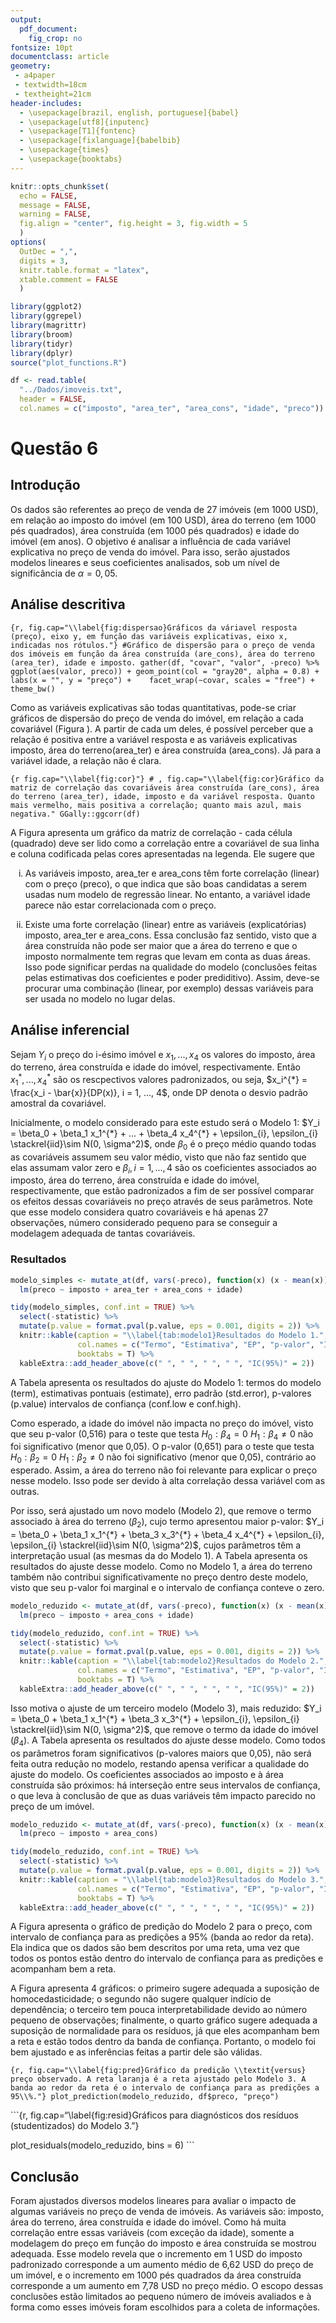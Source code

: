 ```yaml
---
output: 
  pdf_document:
    fig_crop: no
fontsize: 10pt
documentclass: article
geometry: 
 - a4paper
 - textwidth=18cm
 - textheight=21cm
header-includes:
  - \usepackage[brazil, english, portuguese]{babel}
  - \usepackage[utf8]{inputenc}
  - \usepackage[T1]{fontenc}
  - \usepackage[fixlanguage]{babelbib}
  - \usepackage{times}
  - \usepackage{booktabs}
---
```


```r
knitr::opts_chunk$set(
  echo = FALSE, 
  message = FALSE,
  warning = FALSE,
  fig.align = "center", fig.height = 3, fig.width = 5
  )
options(
  OutDec = ",", 
  digits = 3, 
  knitr.table.format = "latex", 
  xtable.comment = FALSE
  )
```

```r
library(ggplot2)
library(ggrepel)
library(magrittr)
library(broom)
library(tidyr)
library(dplyr)
source("plot_functions.R")
```

```r
df <- read.table(
  "../Dados/imoveis.txt", 
  header = FALSE, 
  col.names = c("imposto", "area_ter", "area_cons", "idade", "preco"))
```

# Questão 6

## Introdução

Os dados são referentes ao preço de venda de 27 imóveis (em 1000 USD), em relação ao imposto do imóvel (em 100 USD), área do terreno (em 1000 pés quadrados), área construída  (em 1000 pés quadrados) e idade do imóvel (em anos). O objetivo é analisar a influência de cada variável explicativa no preço de venda do imóvel. Para isso, serão ajustados modelos lineares e seus coeficientes analisados, sob um nível de significância de $\alpha=0,05$.

## Análise descritiva

```{r, fig.cap="\\label{fig:dispersao}Gráficos da váriavel resposta (preço), eixo y, em função das variáveis explicativas, eixo x, indicadas nos rótulos."}
#Gráfico de dispersão para o preço de venda dos imóveis em função da área construída (are_cons), área do terreno (area_ter), idade e imposto.
gather(df, "covar", "valor", -preco) %>% 
  ggplot(aes(valor, preco)) + geom_point(col = "gray20", alpha = 0.8) + 
  labs(x = "", y = "preço") + 
  facet_wrap(~covar, scales = "free") + theme_bw()
```

Como as variáveis explicativas são todas quantitativas, pode-se criar gráficos de dispersão do preço de venda do imóvel, em relação a cada covariável (Figura \ref{fig:dispersao}). A partir de cada um deles, é possível perceber que a relação é positiva entre a variável resposta e as variáveis explicativas imposto, área do terreno(area_ter) e área construída (area_cons). Já para a variável idade, a relação não é clara.


```{r fig.cap="\\label{fig:cor}"}
# , fig.cap="\\label{fig:cor}Gráfico da matriz de correlação das covariáveis área construída (are_cons), área do terreno (area_ter), idade, imposto e da variável resposta. Quanto mais vermelho, mais positiva a correlação; quanto mais azul, mais negativa."
GGally::ggcorr(df)
```

A Figura \ref{fig:cor} apresenta um gráfico da matriz de correlação - cada célula (quadrado) deve ser lido como a correlação entre a covariável de sua linha e coluna codificada pelas cores apresentadas na legenda. Ele sugere que

i) As variáveis imposto, area_ter e area_cons têm forte correlação (linear) com o preço (preco), o que indica que são boas candidatas a serem usadas num modelo de regressão linear. No entanto, a variável idade parece não estar correlacionada com o preço.

ii) Existe uma forte correlação (linear) entre as variáveis (explicatórias) imposto, area_ter e area_cons. Essa conclusão faz sentido, visto que a área construída não pode ser maior que a área do terreno e que o imposto normalmente tem regras que levam em conta as duas áreas. Isso pode significar perdas na qualidade do modelo (conclusões feitas pelas estimativas dos coeficientes e poder prediditivo). Assim, deve-se procurar uma combinação (linear, por exemplo) dessas variáveis para ser usada no modelo no lugar delas.

## Análise inferencial

Sejam $Y_i$ o preço do i-ésimo imóvel e $x_1, ..., x_4$ os valores do imposto, área do terreno, área construída e idade do imóvel, respectivamente. Então $x_1^{*}, ..., x_4^{*}$ são os rescpectivos valores padronizados, ou seja, $x_i^{*} = \frac{x_i - \bar{x}}{DP(x)}, i = 1, ..., 4$, onde DP denota o desvio padrão amostral da covariável.

Inicialmente, o modelo considerado para este estudo será o Modelo 1: $Y_i = \beta_0 + \beta_1 x_1^{*} + ... + \beta_4 x_4^{*}  + \epsilon_{i}, \epsilon_{i} \stackrel{iid}\sim N(0, \sigma^2)$, onde $\beta_0$ é o preço médio quando todas as covariáveis assumem seu valor médio, visto que não faz sentido que elas assumam valor zero e $\beta_i, i = 1, ..., 4$ são os coeficientes associados ao imposto, área do terreno, área construída e idade do imóvel, respectivamente, que estão padronizados a fim de ser possível comparar os efeitos dessas covariáveis no preço através de seus parâmetros. Note que esse modelo considera quatro covariáveis e há apenas 27 observações, número considerado pequeno para se conseguir a modelagem adequada de tantas covariáveis.

### Resultados

```r
modelo_simples <- mutate_at(df, vars(-preco), function(x) (x - mean(x)) / sd(x)) %$% 
  lm(preco ~ imposto + area_ter + area_cons + idade)

tidy(modelo_simples, conf.int = TRUE) %>% 
  select(-statistic) %>%
  mutate(p.value = format.pval(p.value, eps = 0.001, digits = 2)) %>% 
  knitr::kable(caption = "\\label{tab:modelo1}Resultados do Modelo 1.",
               col.names = c("Termo", "Estimativa", "EP", "p-valor", "Inf.", "Sup."),
               booktabs = T) %>%
  kableExtra::add_header_above(c(" ", " ", " ", " ", "IC(95%)" = 2))
```

A Tabela \ref{tab:modelo1} apresenta os resultados do ajuste do Modelo 1: termos do modelo (term), estimativas pontuais (estimate), erro padrão (std.error), p-valores (p.value) intervalos de confiança (conf.low e conf.high).

Como esperado, a idade do imóvel não impacta no preço do imóvel, visto que seu p-valor (0,516) para o teste que testa $H_0: \beta_4=0$ \textit{vs} $H_1: \beta_4\ne0$ não foi significativo (menor que 0,05). O p-valor (0,651) para o teste que testa $H_0: \beta_2=0$ \textit{vs} $H_1: \beta_2\ne0$ não foi significativo (menor que 0,05), contrário ao esperado. Assim, a área do terreno não foi relevante para explicar o preço nesse modelo. Isso pode ser devido à alta correlação dessa variável com as outras.

Por isso, será ajustado um novo modelo (Modelo 2), que remove o termo associado à área do terreno ($\beta_2$), cujo termo apresentou maior p-valor: $Y_i = \beta_0 + \beta_1 x_1^{*} + \beta_3 x_3^{*} + \beta_4 x_4^{*} + \epsilon_{i}, \epsilon_{i} \stackrel{iid}\sim N(0, \sigma^2)$, cujos parâmetros têm a interpretação usual (as mesmas da do Modelo 1). A Tabela \ref{tab:modelo2} apresenta os resultados do ajuste desse modelo. Como no Modelo 1, a área do terreno também não contribui significativamente no preço dentro deste modelo, visto que seu p-valor foi marginal e o intervalo de confiança conteve o zero.

```r
modelo_reduzido <- mutate_at(df, vars(-preco), function(x) (x - mean(x)) / sd(x)) %$% 
  lm(preco ~ imposto + area_cons + idade)

tidy(modelo_reduzido, conf.int = TRUE) %>% 
  select(-statistic) %>%
  mutate(p.value = format.pval(p.value, eps = 0.001, digits = 2)) %>%
  knitr::kable(caption = "\\label{tab:modelo2}Resultados do Modelo 2.",
               col.names = c("Termo", "Estimativa", "EP", "p-valor", "Inf.", "Sup."),
               booktabs = T) %>%
  kableExtra::add_header_above(c(" ", " ", " ", " ", "IC(95%)" = 2))
```


Isso motiva o ajuste de um terceiro modelo (Modelo 3), mais reduzido: $Y_i = \beta_0 + \beta_1 x_1^{*} + \beta_3 x_3^{*} + \epsilon_{i}, \epsilon_{i} \stackrel{iid}\sim N(0, \sigma^2)$, que remove o termo da idade do imóvel ($\beta_4$). A Tabela \ref{tab:modelo3} apresenta os resultados do ajuste desse modelo. Como todos os parâmetros foram significativos (p-valores maiors que 0,05), não será feita outra redução no modelo, restando apensa verificar a qualidade do ajuste do modelo. Os coeficientes associados ao imposto e à área construída são próximos: há interseção entre seus intervalos de confiança, o que leva à conclusão de que as duas variáveis têm impacto parecido no preço de um imóvel.

```r
modelo_reduzido <- mutate_at(df, vars(-preco), function(x) (x - mean(x)) / sd(x)) %$% 
  lm(preco ~ imposto + area_cons)

tidy(modelo_reduzido, conf.int = TRUE) %>%
  select(-statistic) %>%
  mutate(p.value = format.pval(p.value, eps = 0.001, digits = 2)) %>%
  knitr::kable(caption = "\\label{tab:modelo3}Resultados do Modelo 3.",
               col.names = c("Termo", "Estimativa", "EP", "p-valor", "Inf.", "Sup."),
               booktabs = T) %>%
  kableExtra::add_header_above(c(" ", " ", " ", " ", "IC(95%)" = 2))
```


A Figura \ref{fig:pred} apresenta o gráfico de predição do Modelo 2 para o preço, com intervalo de confiança para as predições a 95\% (banda ao redor da reta). Ela indica que os dados são bem descritos por uma reta, uma vez que todos os pontos estão dentro do intervalo de confiança para as predições e acompanham bem a reta.

A Figura \ref{fig:resid} apresenta 4 gráficos: o primeiro sugere adequada a suposição de homocedasticidade; o segundo não sugere qualquer indício de dependência; o terceiro tem pouca interpretabilidade devido ao número pequeno de observações; finalmente, o quarto gráfico sugere adequada a suposição de normalidade para os resíduos, já que eles acompanham bem a reta e estão todos dentro da banda de confiança. Portanto, o modelo foi bem ajustado e as inferências feitas a partir dele são válidas.

```{r, fig.cap="\\label{fig:pred}Gráfico da predição \\textit{versus} preço observado. A reta laranja é a reta ajustado pelo Modelo 3. A banda ao redor da reta é o intervalo de confiança para as predições a 95\\%."}
plot_prediction(modelo_reduzido, df$preco, "preço")
```

```{r, fig.cap="\\label{fig:resid}Gráficos para diagnósticos dos resíduos (studentizados) do Modelo 3."}

plot_residuals(modelo_reduzido, bins = 6)
```

## Conclusão

Foram ajustados diversos modelos lineares para avaliar o impacto de algumas variáveis no preço de venda de imóveis. As variáveis são: imposto, área do terreno, área construída e idade do imóvel. Como há muita correlação entre essas variáveis (com exceção da idade), somente a modelagem do preço em função do imposto e área construída se mostrou adequada. Esse modelo revela que o incremento em 1 USD do imposto padronizado corresponde a um aumento médio de 6,62 USD do preço de um imóvel, e o incremento em 1000 pés quadrados da área construída corresponde a um aumento em 7,78 USD no preço médio. O escopo dessas conclusões estão limitados ao pequeno número de imóveis avaliados e à forma como esses imóveis foram escolhidos para a coleta de informações.
